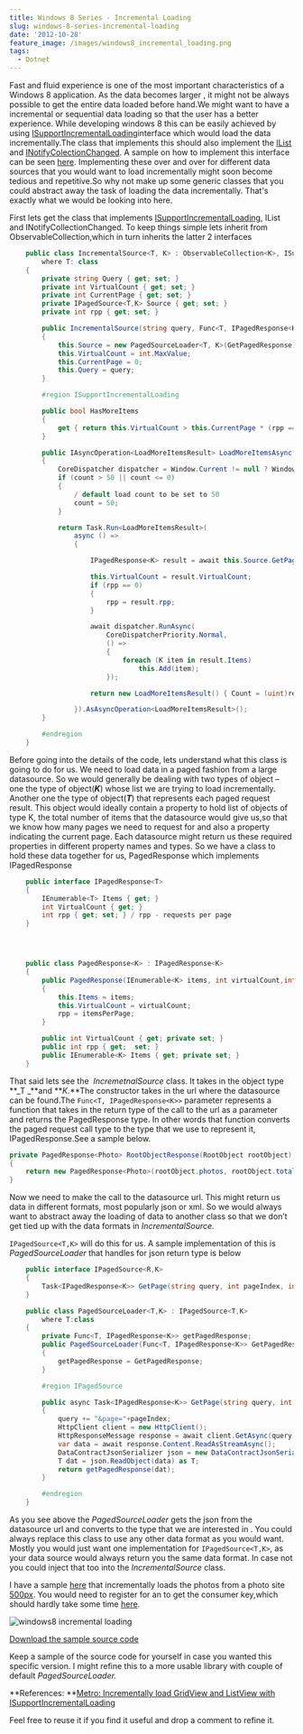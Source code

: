 ```yaml
---
title: Windows 8 Series - Incremental Loading
slug: windows-8-series-incremental-loading
date: '2012-10-28'
feature_image: /images/windows8_incremental_loading.png
tags:
  - Dotnet
---
```

Fast and fluid experience is one of the most important characteristics of a Windows 8 application. As the data becomes larger , it might not be always possible to get the entire data loaded before hand.We might want to have a incremental or sequential data loading so that the user has a better experience. While developing windows 8 this can be easily achieved by using [ISupportIncrementalLoading](http://msdn.microsoft.com/en-us/library/windows/apps/Hh701916)interface which would load the data incrementally.The class that implements this should also implement the [IList](http://msdn.microsoft.com/en-us/library/system.collections.ilist.aspx) and [INotifyColectionChanged](http://msdn.microsoft.com/en-us/library/system.collections.specialized.inotifycollectionchanged.aspx). A sample on how to implement this interface can be seen [here](http://msdn.microsoft.com/en-us/library/windows/apps/Hh701916). Implementing these over and over for different data sources that you would want to load incrementally might soon become tedious and repetitive.So why not make up some generic classes that you could abstract away the task of loading the data incrementally. That's exactly what we would be looking into here.

First lets get the class that implements [ISupportIncrementalLoading](http://msdn.microsoft.com/en-us/library/windows/apps/Hh701916), IList and INotifyCollectionChanged. To keep things simple lets inherit from ObservableCollection,which in turn inherits the latter 2 interfaces

```csharp
    public class IncrementalSource<T, K> : ObservableCollection<K>, ISupportIncrementalLoading
        where T: class
    {
        private string Query { get; set; }
        private int VirtualCount { get; set; }
        private int CurrentPage { get; set; }
        private IPagedSource<T,K> Source { get; set; }
        private int rpp { get; set; }

        public IncrementalSource(string query, Func<T, IPagedResponse<K>> GetPagedResponse)
        {
            this.Source = new PagedSourceLoader<T, K>(GetPagedResponse);
            this.VirtualCount = int.MaxValue;
            this.CurrentPage = 0;
            this.Query = query;
        }

        #region ISupportIncrementalLoading

        public bool HasMoreItems
        {
            get { return this.VirtualCount > this.CurrentPage * (rpp == 0 ? 10 :rpp); }
        }

        public IAsyncOperation<LoadMoreItemsResult> LoadMoreItemsAsync(uint count)
        {
            CoreDispatcher dispatcher = Window.Current != null ? Window.Current.Dispatcher : Windows.ApplicationModel.Core.CoreApplication.MainView.CoreWindow.Dispatcher;
            if (count > 50 || count <= 0)
            {
                / default load count to be set to 50
                count = 50;
            }

            return Task.Run<LoadMoreItemsResult>(
                async () =>
                {

                    IPagedResponse<K> result = await this.Source.GetPage(string.Format(this.Query,count), ++this.CurrentPage, (int)count);

                    this.VirtualCount = result.VirtualCount;
                    if (rpp == 0)
                    {
                        rpp = result.rpp;
                    }

                    await dispatcher.RunAsync(
                        CoreDispatcherPriority.Normal,
                        () =>
                        {
                            foreach (K item in result.Items)
                                this.Add(item);
                        });

                    return new LoadMoreItemsResult() { Count = (uint)result.Items.Count() };

                }).AsAsyncOperation<LoadMoreItemsResult>();
        }

        #endregion
    }


```

Before going into the details of the code, lets understand what this class is going to do for us. We need to load data in a paged fashion from a large datasource. So we would generally be dealing with two types of object – one the type of object(**_K_**) whose list we are trying to load incrementally. Another one the type of object(**_T_**) that represents each paged request result. This object would ideally contain a property to hold list of objects of type K, the total number of items that the datasource would give us,so that we know how many pages we need to request for and also a property indicating the current page. Each datasource might return us these required properties in different property names and types. So we have a class to hold these data together for us, PagedResponse which implements IPagedResponse

```csharp
    public interface IPagedResponse<T>
    {
        IEnumerable<T> Items { get; }
        int VirtualCount { get; }
        int rpp { get; set; } / rpp - requests per page
    }




    public class PagedResponse<K> : IPagedResponse<K>
    {
        public PagedResponse(IEnumerable<K> items, int virtualCount,int itemsPerPage)
        {
            this.Items = items;
            this.VirtualCount = virtualCount;
            rpp = itemsPerPage;
        }

        public int VirtualCount { get; private set; }
        public int rpp { get;  set; }
        public IEnumerable<K> Items { get; private set; }
    }


```

That said lets see the  _IncremetnalSource_ class. It takes in the object type \*\*\_T \_\*\*and \*\*_K._\*\*The constructor takes in the url where the datasource can be found.The `Func<T, IPagedResponse<K>>` parameter represents a function that takes in the return type of the call to the url as a parameter and returns the PagedResponse type. In other words that function converts the paged request call type to the type that we use to represent it, IPagedResponse.See a sample below.

```csharp
private PagedResponse<Photo> RootObjectResponse(RootObject rootObject)
{
    return new PagedResponse<Photo>(rootObject.photos, rootObject.total_items, rootObject.photos != null ? rootObject.photos.Count : 0);
}

```

Now we need to make the call to the datasource url. This might return us data in different formats, most popularly json or xml. So we would always want to abstract away the loading of data to another class so that we don’t get tied up with the data formats in _IncrementalSource._

`IPagedSource<T,K>` will do this for us. A sample implementation of this is _PagedSourceLoader_ that handles for json return type is below

```csharp
    public interface IPagedSource<R,K>
    {
        Task<IPagedResponse<K>> GetPage(string query, int pageIndex, int pageSize);
    }

    public class PagedSourceLoader<T,K> : IPagedSource<T,K>
        where T:class
    {
        private Func<T, IPagedResponse<K>> getPagedResponse;
        public PagedSourceLoader(Func<T, IPagedResponse<K>> GetPagedResponse)
        {
            getPagedResponse = GetPagedResponse;
        }

        #region IPagedSource

        public async Task<IPagedResponse<K>> GetPage(string query, int pageIndex, int pageSize)
        {
            query += "&page="+pageIndex;
            HttpClient client = new HttpClient();
            HttpResponseMessage response = await client.GetAsync(query);
            var data = await response.Content.ReadAsStreamAsync();
            DataContractJsonSerializer json = new DataContractJsonSerializer(typeof(T));
            T dat = json.ReadObject(data) as T;
            return getPagedResponse(dat);
        }

        #endregion
    }


```

As you see above the _PagedSourceLoader_ gets the json from the datasource url and converts to the type that we are interested in . You could always replace this class to use any other data format as you would want. Mostly you would just want one implementation for `IPagedSource<T,K>`, as your data source would always return you the same data format. In case not you could inject that too into the _IncrementalSource_ class.

I have a sample [here](http://sdrv.ms/RdPtdL) that incrementally loads the photos from a photo site [500px](http://500px.com/flow). You would need to register for an to get the consumer key,which should hardly take some time [here](http://500px.com/settings/applications?from=developers).

![windows8 incremental loading](/images/windows8_incremental_loading.png)

[Download the sample source code](https://github.com/rahulpnath/Blog/tree/master/Windows8%20-%20IncrementalLoading)

Keep a sample of the source code for yourself in case you wanted this specific version. I might refine this to a more usable library with couple of default _PagedSourceLoader._

\*\*References: \*\*[Metro: Incrementally load GridView and ListView with ISupportIncrementalLoading](http://www.silverlightplayground.org/post/2012/06/10/Metro-Incrementally-load-GridView-and-ListView-with-ISupportIncrementalLoading.aspx)

Feel free to reuse it if you find it useful and drop a comment to refine it.
